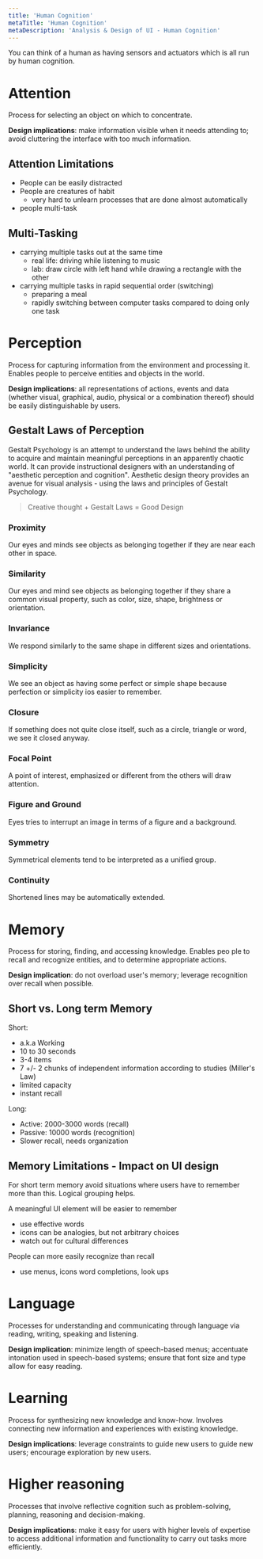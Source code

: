 ```yaml
---
title: 'Human Cognition'
metaTitle: 'Human Cognition'
metaDescription: 'Analysis & Design of UI - Human Cognition'
---
```



You can think of a human as having sensors and actuators which is all run by human cognition.

# Attention

Process for selecting an object on which to concentrate.

**Design implications**: make information visible when it needs attending to; avoid cluttering the interface with too much information.

## Attention Limitations

- People can be easily distracted
- People are creatures of habit
    - very hard to unlearn processes that are done almost automatically
- people multi-task

## Multi-Tasking
- carrying multiple tasks out at the same time
    - real life: driving while listening to music
    - lab: draw circle with left hand while drawing a rectangle with the other
- carrying multiple tasks in rapid sequential order (switching)
    - preparing a meal
    - rapidly switching between computer tasks compared to doing only one task

# Perception

Process for capturing information from the environment and processing it. Enables people to perceive entities and objects in the world.

**Design implications**: all representations of actions, events and data (whether visual, graphical, audio, physical or a combination thereof) should be easily distinguishable by users.

## Gestalt Laws of Perception

Gestalt Psychology is an attempt to understand the laws behind the ability to acquire and maintain meaningful perceptions in an apparently chaotic world. It can provide instructional designers with an understanding of "aesthetic perception and cognition". Aesthetic design theory provides an avenue for visual analysis - using the laws and principles of Gestalt Psychology.

> Creative thought + Gestalt Laws = Good Design

### Proximity

Our eyes and minds see objects as belonging together if they are near each other in space.

### Similarity

Our eyes and mind see objects as belonging together if they share a common visual property, such as color, size, shape, brightness or orientation.

### Invariance

We respond similarly to the same shape in different sizes and orientations.

### Simplicity

We see an object as having some perfect or simple shape because perfection or simplicity ios easier to remember.

### Closure

If something does not quite close itself, such as a circle, triangle or word, we see it closed anyway.

### Focal Point

A point of interest, emphasized or different from the others will draw attention.

### Figure and Ground

Eyes tries to interrupt an image in terms of a figure and a background.

### Symmetry

Symmetrical elements tend to be interpreted as a unified group.

### Continuity

Shortened lines may be automatically extended.

# Memory

Process for storing, finding, and accessing knowledge. Enables peo ple to recall and recognize entities, and to determine appropriate actions.

**Design implication**: do not overload user's memory; leverage recognition over recall when possible.

## Short vs. Long term Memory

Short:
- a.k.a Working
- 10 to 30 seconds
- 3-4 items
- 7 +/- 2 chunks of independent information according to studies (Miller's Law)
- limited capacity
- instant recall

Long:
- Active: 2000-3000 words (recall)
- Passive: 10000 words (recognition)
- Slower recall, needs organization


## Memory Limitations - Impact on UI design

For short term memory avoid situations where users have to remember more than this. Logical grouping helps.

A meaningful UI element will be easier to remember
- use effective words
- icons can be analogies, but not arbitrary choices
- watch out for cultural differences

People can more easily recognize than recall
- use menus, icons word completions, look ups

# Language 

Processes for understanding and communicating through language via reading, writing, speaking and listening.

**Design implication**: minimize length of speech-based menus; accentuate intonation used in speech-based systems; ensure that font size and type allow for easy reading.

# Learning

Process for synthesizing new knowledge and know-how. Involves connecting new information and experiences with existing knowledge.

**Design implications**: leverage constraints to guide new users to guide new users; encourage exploration by new users.

# Higher reasoning

Processes that involve reflective cognition such as problem-solving, planning, reasoning and decision-making.

**Design implications**: make it easy for users with higher levels of expertise to access additional information and functionality to carry out tasks more efficiently.